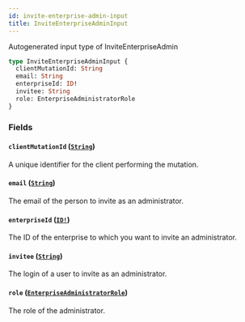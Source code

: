 ```yaml
---
id: invite-enterprise-admin-input
title: InviteEnterpriseAdminInput
---
```


Autogenerated input type of InviteEnterpriseAdmin

```graphql
type InviteEnterpriseAdminInput {
  clientMutationId: String
  email: String
  enterpriseId: ID!
  invitee: String
  role: EnterpriseAdministratorRole
}
```

### Fields

#### `clientMutationId` ([`String`](/docs/api/scalars/string))

A unique identifier for the client performing the mutation.

#### `email` ([`String`](/docs/api/scalars/string))

The email of the person to invite as an administrator.

#### `enterpriseId` ([`ID!`](/docs/api/scalars/id))

The ID of the enterprise to which you want to invite an administrator.

#### `invitee` ([`String`](/docs/api/scalars/string))

The login of a user to invite as an administrator.

#### `role` ([`EnterpriseAdministratorRole`](/docs/api/enums/enterprise-administrator-role))

The role of the administrator.
